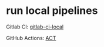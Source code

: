 # run local pipelines

Gitlab CI: [gitlab-ci-local](https://github.com/firecow/gitlab-ci-local)

GitHub Actions: [ACT](https://github.com/nektos/act)
